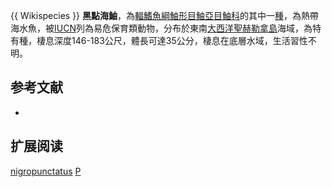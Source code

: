 {{Speciesbox
| name = 黑點海鮋
| image = 
| image_width = 250px
| status = VU
| status_system = IUCN3.1
| genus = Pontinus
| species = nigropunctatus
| authority = [[Günther|Günther]], 1868
| synonyms = *''Sebastes nigropunctatus, Günther, 1868''
}}{{ Wikispecies }}
'''黑點海鮋'''，為[[輻鰭魚綱|輻鰭魚綱]][[鮋形目|鮋形目]][[鮋亞目|鮋亞目]][[鮋科|鮋科]]的其中一[[種|種]]，為熱帶海水魚，被[[IUCN|IUCN]]列為易危保育類動物，分布於東南[[大西洋|大西洋]][[聖赫勒拿島|聖赫勒拿島]]海域，為特有種，棲息深度146-183公尺，體長可達35公分，棲息在底層水域，生活習性不明。

==参考文献==
*{{FishBase_species|genus=Pontinus|species=nigropunctatus|year=2014|month=6}}

== 扩展阅读 ==
{{refbegin}}
{{wikispecies-inline|Pontinus nigropunctatus|黑點海鮋}}
{{refend}}
{{Taxonbar|from=Q3317341}}

[[Category:海鮋屬|nigropunctatus]]
[[Category:1868年描述的魚類|P]]


{{鮋形目小作品}}